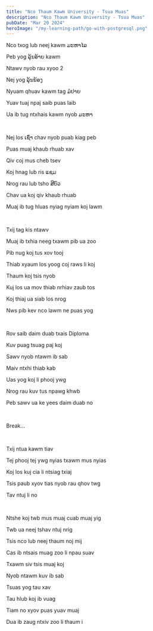 ```yaml
---
title: "Nco Thaum Kawm University - Tsua Muas"
description: "Nco Thaum Kawm University - Tsua Muas"
pubDate: "Mar 20 2024"
heroImage: "/my-learning-path/go-with-postgresql.png"
---
```


Nco txog lub neej kawm ມະຫາໄລ

Peb yog ລຸ້ນອ້າຍ kawm

Ntawv nyob rau xyoo 2

Nej yog ລຸ້ນນ້ອງ

Nyuam qhuav kawm tag ມໍປາຍ

Yuav tuaj npaj saib puas laib

Ua ib tug ntxhais kawm nyob ມະຫາ

<br />

Nej los ເຊົ່າ chav nyob puab kiag peb

Puas muaj khaub rhuab xav

Qiv coj mus cheb tsev

Koj hnag lub ris ແຊມ

Nrog rau lub tsho ສີບົວ

Chav ua koj qiv khaub rhuab

Muaj ib tug hluas nyiag nyiam koj lawm

<br />

Txij tag kis ntawv

Muaj ib txhia neeg txawm pib ua zoo

Pib nug koj tus xov tooj

Thiab xyaum los yoog coj raws li koj

Thaum koj tsis nyob

Kuj los ua mov thiab nrhiav zaub tos

Koj thiaj ua siab los nrog

Nws pib kev nco lawm ne puas yog

<br />

Rov saib daim duab txais Diploma

Kuv puag tsuag paj koj

Sawv nyob ntawm ib sab

Maiv ntxhi thiab kab

Uas yog koj li phooj ywg

Nrog rau kuv tus npawg khwb

Peb sawv ua ke yees daim duab no

<br />

Break...

<br />

Txij ntua kawm tiav

Tej phooj tej ywg nyias txawm mus nyias

Koj los kuj cia li ntsiag txiaj

Tsis paub xyov tias nyob rau qhov twg

Tav ntuj li no

<br />

Ntshe koj twb mus muaj cuab muaj yig

Twb ua neej tshav ntuj nrig

Tsis nco lub neej thaum noj mij

Cas ib ntsais muag zoo li npau suav

Txawm siv tsis muaj koj

Nyob ntawm kuv ib sab

Tsuas yog tau xav

Tau hlub koj ib vuag

Tiam no xyov puas yuav muaj

Dua ib zaug ntxiv zoo li thaum i
